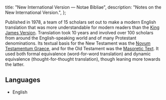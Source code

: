   title: "New International Version — Notae Bibliae",
  description: "Notes on the New International Version.",
};

<Initial text="New International Version"/>

Published in 1978, a team of 15 scholars set out to make a modern English translation that was more understandable for modern readers than the [King James Version](/bible/translations/king-james-version). Translation took 10 years and involved over 100 scholars from around the English-speaking world and of many Protestant denominations. Its textual basis for the New Testament was the [Novum Testamentum Graece](/bible/translations/novum-testamentum-graece), and for the Old Testament was the [Masoretic Text](/bible/translations/masoretic-text). It used both formal equivalence (word-for-word translation) and dynamic equivalence (thought-for-thought translation), though leaning more towards the latter.

## Languages

* English
